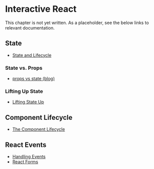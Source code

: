 # Interactive React

<p class="alert alert-warning">This chapter is not yet written. As a placeholder, see the below links to relevant documentation.</p>

## State

- [State and Lifecycle](https://reactjs.org/docs/state-and-lifecycle.html)

### State vs. Props {-}

- [props vs state (blog)](https://github.com/uberVU/react-guide/blob/master/props-vs-state.md)

### Lifting Up State {-}

- [Lifting State Up](https://reactjs.org/docs/lifting-state-up.html)

## Component Lifecycle

- [The Component Lifecycle](https://reactjs.org/docs/react-component.html#the-component-lifecycle)

<!-- mention `componentDidUpdate()` as alternative for `componentWillMount()` -->

## React Events

- [Handling Events](https://reactjs.org/docs/handling-events.html)
- [React Forms](https://reactjs.org/docs/forms.html)


<!-- External libraries (e.g., react-strap) should go somewhere... maybe a third React chapter? -->

